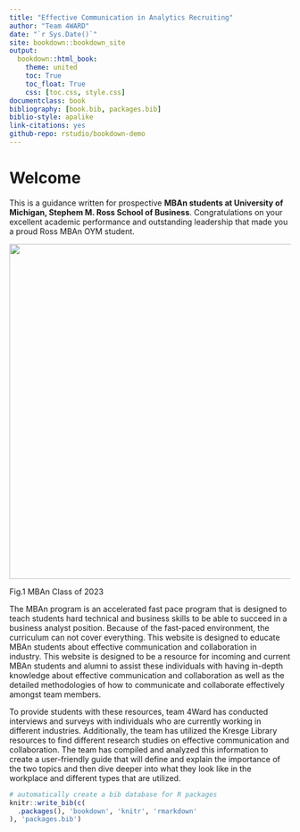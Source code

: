 ```yaml
--- 
title: "Effective Communication in Analytics Recruiting"
author: "Team 4WARD"
date: "`r Sys.Date()`"
site: bookdown::bookdown_site
output:
  bookdown::html_book:
    theme: united
    toc: True
    toc_float: True
    css: [toc.css, style.css]
documentclass: book
bibliography: [book.bib, packages.bib]
biblio-style: apalike
link-citations: yes
github-repo: rstudio/bookdown-demo
---
```


# Welcome

This is a guidance written for prospective **MBAn students at University of Michigan, Stephem M. Ross School of Business**. Congratulations on your excellent academic performance and outstanding leadership that made you a proud Ross MBAn OYM student. 

<div align= "center"><img src="MBAn.jpg" width="800" height="600" />

Fig.1 MBAn Class of 2023
</div>

The MBAn program is an accelerated fast pace program that is designed to teach students hard technical and business skills to be able to succeed in a business analyst position. Because of the fast-paced environment, the curriculum can not cover everything. This website is designed to educate MBAn students about effective communication and collaboration in industry. This website is designed to be a resource for incoming and current MBAn students and alumni to assist these individuals with having in-depth knowledge about effective communication and collaboration as well as the detailed methodologies of how to communicate and collaborate effectively amongst team members. 

To provide students with these resources, team 4Ward has conducted interviews and surveys with individuals who are currently working in different industries. Additionally, the team has utilized the Kresge Library resources to find different research studies on effective communication and collaboration. The team has compiled and analyzed this information to create a user-friendly guide that will define and explain the importance of the two topics and then dive deeper into what they look like in the workplace and different types that are utilized. 



```r
# automatically create a bib database for R packages
knitr::write_bib(c(
  .packages(), 'bookdown', 'knitr', 'rmarkdown'
), 'packages.bib')
```
